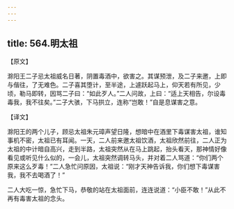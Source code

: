 ```yaml
---
---
---
```

title: 564.明太祖
---



【原文】

滁阳王二子忌太祖威名日著，阴置毒酒中，欲害之。其谋预泄，及二子来邀，上即与偕往，了无难色。二子喜其堕计，至半途，上遽跃起马上，仰天若有所见，少顷，勒马即转，因骂二子曰：“如此歹人。”二人问故，上曰：“适上天相告，尔设毒毒我，我不往矣。”二子大骇，下马拱立，连称“岂敢！”自是息谋害之意。

【译文】

滁阳王的两个儿子，顾忌太祖朱元璋声望日隆，想暗中在酒里下毒谋害太祖，谁知事机不密，太祖已有耳闻。一天，二人前来邀太祖饮酒，太祖欣然前往，二人正为太祖的中计暗自高兴，走到半路，太祖突然从在马上跳起，抬头看天，那神情好像看见或听见什么似的，一会儿，太祖突然调转马头，并对着二人骂道：“你们两个原来这么歹毒！”二人急忙问原因，太祖说：“刚才天神告诉我，你们想下毒谋害我，我不去喝酒了！”

二人大吃一惊，急忙下马，恭敬的站在太祖面前，连连说道：“小臣不敢！”从此不再有毒害太祖的念头。